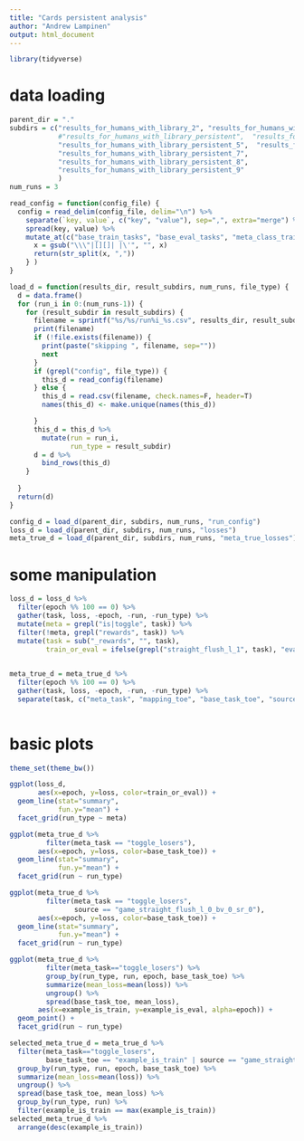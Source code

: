 ```yaml
---
title: "Cards persistent analysis"
author: "Andrew Lampinen"
output: html_document
---
```


```r
library(tidyverse)
```

# data loading

```r
parent_dir = "."
subdirs = c("results_for_humans_with_library_2", "results_for_humans_with_library_3",
            #"results_for_humans_with_library_persistent",  "results_for_humans_with_library_persistent_2", "results_for_humans_with_library_persistent_3",  "results_for_humans_with_library_persistent_4", 
            "results_for_humans_with_library_persistent_5",  "results_for_humans_with_library_persistent_6",
            "results_for_humans_with_library_persistent_7", 
            "results_for_humans_with_library_persistent_8", 
            "results_for_humans_with_library_persistent_9"
            )
num_runs = 3
```

```r
read_config = function(config_file) { 
  config = read_delim(config_file, delim="\n") %>%
    separate(`key, value`, c("key", "value"), sep=",", extra="merge") %>%
    spread(key, value) %>%
    mutate_at(c("base_train_tasks", "base_eval_tasks", "meta_class_train_tasks", "meta_class_eval_tasks", "meta_map_train_tasks", "meta_map_eval_tasks"), function(x) {
      x = gsub("\\\"|[][]| |\'", "", x)
      return(str_split(x, ","))
    } )
}
```

```r
load_d = function(results_dir, result_subdirs, num_runs, file_type) {
  d = data.frame()
  for (run_i in 0:(num_runs-1)) {
    for (result_subdir in result_subdirs) {
      filename = sprintf("%s/%s/run%i_%s.csv", results_dir, result_subdir, run_i, file_type)
      print(filename)
      if (!file.exists(filename)) {
        print(paste("skipping ", filename, sep=""))
        next
      }
      if (grepl("config", file_type)) {
        this_d = read_config(filename)
      } else {
        this_d = read.csv(filename, check.names=F, header=T) 
        names(this_d) <- make.unique(names(this_d))

      }
      this_d = this_d %>%
        mutate(run = run_i,
               run_type = result_subdir)
      d = d %>%
        bind_rows(this_d)
    }
    
  }
  return(d)
}
```

```r
config_d = load_d(parent_dir, subdirs, num_runs, "run_config")
loss_d = load_d(parent_dir, subdirs, num_runs, "losses")
meta_true_d = load_d(parent_dir, subdirs, num_runs, "meta_true_losses")
```

# some manipulation

```r
loss_d = loss_d %>%
  filter(epoch %% 100 == 0) %>%
  gather(task, loss, -epoch, -run, -run_type) %>%
  mutate(meta = grepl("is|toggle", task)) %>%
  filter(!meta, grepl("rewards", task)) %>%
  mutate(task = sub("_rewards", "", task),
         train_or_eval = ifelse(grepl("straight_flush_l_1", task), "eval", "train"))
  
```


```r
meta_true_d = meta_true_d %>%
  filter(epoch %% 100 == 0) %>%
  gather(task, loss, -epoch, -run, -run_type) %>%
  separate(task, c("meta_task", "mapping_toe", "base_task_toe", "source", "target"), ":|->")
  
```

# basic plots
```r
theme_set(theme_bw())
```

```r
ggplot(loss_d,
       aes(x=epoch, y=loss, color=train_or_eval)) +
  geom_line(stat="summary",
            fun.y="mean") +
  facet_grid(run_type ~ meta)
```

```r
ggplot(meta_true_d %>% 
         filter(meta_task == "toggle_losers"),
       aes(x=epoch, y=loss, color=base_task_toe)) +
  geom_line(stat="summary",
            fun.y="mean") +
  facet_grid(run ~ run_type)
```


```r
ggplot(meta_true_d %>% 
         filter(meta_task == "toggle_losers",
                source == "game_straight_flush_l_0_bv_0_sr_0"),
       aes(x=epoch, y=loss, color=base_task_toe)) +
  geom_line(stat="summary",
            fun.y="mean") +
  facet_grid(run ~ run_type)
```

```r
ggplot(meta_true_d %>%
         filter(meta_task=="toggle_losers") %>%
         group_by(run_type, run, epoch, base_task_toe) %>%
         summarize(mean_loss=mean(loss)) %>%
         ungroup() %>%
         spread(base_task_toe, mean_loss),
       aes(x=example_is_train, y=example_is_eval, alpha=epoch)) +
  geom_point() +
  facet_grid(run ~ run_type)
```

```r
selected_meta_true_d = meta_true_d %>%
  filter(meta_task=="toggle_losers",
         base_task_toe == "example_is_train" | source == "game_straight_flush_l_0_bv_0_sr_0") %>%
  group_by(run_type, run, epoch, base_task_toe) %>%
  summarize(mean_loss=mean(loss)) %>%
  ungroup() %>%
  spread(base_task_toe, mean_loss) %>%
  group_by(run_type, run) %>%
  filter(example_is_train == max(example_is_train))
selected_meta_true_d %>%
  arrange(desc(example_is_train))

```


